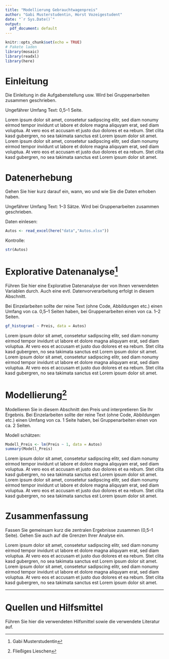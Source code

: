 ```yaml
---
title: "Modellierung Gebrauchtwagenpreis"
author: "Gabi Musterstudentin, Horst Vozeigestudent"
date: "`r Sys.Date()`"
output:
  pdf_document: default
---
```


```r
knitr::opts_chunk$set(echo = TRUE)
# Pakete laden
library(mosaic)
library(readxl)
library(here) 
```

<!-- Sollten Umlaute falsch angezeigt werden: "File -> Reopen with Encoding -> UTF8" -->

# Einleitung

Die Einleitung in die Aufgabenstellung usw. Wird bei Gruppenarbeiten zusammen geschrieben.

Ungefährer Umfang Text: 0,5--1 Seite. 

Lorem ipsum dolor sit amet, consetetur sadipscing elitr, sed diam nonumy eirmod tempor invidunt ut labore et dolore magna aliquyam erat, sed diam voluptua. At vero eos et accusam et justo duo dolores et ea rebum. Stet clita kasd gubergren, no sea takimata sanctus est Lorem ipsum dolor sit amet. Lorem ipsum dolor sit amet, consetetur sadipscing elitr, sed diam nonumy eirmod tempor invidunt ut labore et dolore magna aliquyam erat, sed diam voluptua. At vero eos et accusam et justo duo dolores et ea rebum. Stet clita kasd gubergren, no sea takimata sanctus est Lorem ipsum dolor sit amet.

# Datenerhebung

Gehen Sie hier kurz darauf ein, wann, wo und wie Sie die Daten erhoben haben.

Ungefährer Umfang Text: 1--3 Sätze. Wird bei Gruppenarbeiten zusammen geschrieben.

Daten einlesen:

```r
Autos <- read_excel(here("data","Autos.xlsx"))
```

Kontrolle:

```r
str(Autos)
```


# Explorative Datenanalyse^[Gabi Musterstudentin]

Führen Sie hier eine Explorative Datenanalyse der von Ihnen verwendeten Variablen durch. Auch eine evtl. Datenvorverarbeitung erfolgt in diesem Abschnitt.

Bei Einzelarbeiten sollte der reine Text (ohne Code, Abbildungen etc.) einen Umfang von ca. 0,5--1 Seiten haben, bei Gruppenarbeiten einen von ca. 1--2 Seiten.

```r
gf_histogram( ~ Preis, data = Autos)
```

Lorem ipsum dolor sit amet, consetetur sadipscing elitr, sed diam nonumy eirmod tempor invidunt ut labore et dolore magna aliquyam erat, sed diam voluptua. At vero eos et accusam et justo duo dolores et ea rebum. Stet clita kasd gubergren, no sea takimata sanctus est Lorem ipsum dolor sit amet. Lorem ipsum dolor sit amet, consetetur sadipscing elitr, sed diam nonumy eirmod tempor invidunt ut labore et dolore magna aliquyam erat, sed diam voluptua. At vero eos et accusam et justo duo dolores et ea rebum. Stet clita kasd gubergren, no sea takimata sanctus est Lorem ipsum dolor sit amet.

# Modellierung^[Fließiges Lieschen]

Modellieren Sie in diesem Abschnitt den Preis und interpretieren Sie Ihr Ergebnis. Bei Einzelarbeiten sollte der reine Text (ohne Code, Abbildungen etc.) einen Umfang von ca. 1 Seite haben, bei Gruppenarbeiten einen von ca. 2 Seiten.

Modell schätzen:

```r
Modell_Preis <- lm(Preis ~ 1, data = Autos)
summary(Modell_Preis)
```

Lorem ipsum dolor sit amet, consetetur sadipscing elitr, sed diam nonumy eirmod tempor invidunt ut labore et dolore magna aliquyam erat, sed diam voluptua. At vero eos et accusam et justo duo dolores et ea rebum. Stet clita kasd gubergren, no sea takimata sanctus est Lorem ipsum dolor sit amet. Lorem ipsum dolor sit amet, consetetur sadipscing elitr, sed diam nonumy eirmod tempor invidunt ut labore et dolore magna aliquyam erat, sed diam voluptua. At vero eos et accusam et justo duo dolores et ea rebum. Stet clita kasd gubergren, no sea takimata sanctus est Lorem ipsum dolor sit amet.

# Zusammenfassung

Fassen Sie gemeinsam kurz die zentralen Ergebnisse zusammen (0,5--1 Seite). Gehen Sie auch auf die Grenzen Ihrer Analyse ein.

Lorem ipsum dolor sit amet, consetetur sadipscing elitr, sed diam nonumy eirmod tempor invidunt ut labore et dolore magna aliquyam erat, sed diam voluptua. At vero eos et accusam et justo duo dolores et ea rebum. Stet clita kasd gubergren, no sea takimata sanctus est Lorem ipsum dolor sit amet. Lorem ipsum dolor sit amet, consetetur sadipscing elitr, sed diam nonumy eirmod tempor invidunt ut labore et dolore magna aliquyam erat, sed diam voluptua. At vero eos et accusam et justo duo dolores et ea rebum. Stet clita kasd gubergren, no sea takimata sanctus est Lorem ipsum dolor sit amet.





***

# Quellen und Hilfsmittel

Führen Sie hier die verwendeten Hilfsmittel sowie die verwendete Literatur auf.

